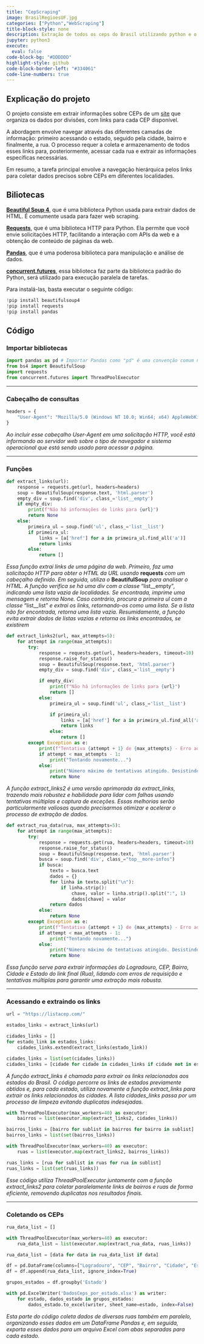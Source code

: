 ```yaml
---
title: "CepScraping"
image: BrasilRegioesUF.jpg
categories: ["Python","WebScraping"]
title-block-style: none
description: Extração de todos os ceps do Brasil utilizando python e o pacote BeautifulSoup4
jupyter: python3
execute:
  eval: false
code-block-bg: "#DDDDDD"
highlight-style: github
code-block-border-left: "#334061"
code-line-numbers: true
---
```


## Explicação do projeto

O projeto consiste em extrair informações sobre CEPs de um [site](https://listacep.com/) que organiza os dados por divisões, com links para cada CEP disponível.

A abordagem envolve navegar através das diferentes camadas de informação: primeiro acessando o estado, seguido pela cidade, bairro e finalmente, a rua. O processo requer a coleta e armazenamento de todos esses links para, posteriormente, acessar cada rua e extrair as informações específicas necessárias.

Em resumo, a tarefa principal envolve a navegação hierárquica pelos links para coletar dados precisos sobre CEPs em diferentes localidades.

## Biliotecas

[**Beautiful Soup 4**](https://beautiful-soup-4.readthedocs.io/en/latest/), que é uma biblioteca Python usada para extrair dados de HTML. É comumente usada para fazer web scraping.

[**Requests**](https://requests.readthedocs.io/en/latest/), que é uma biblioteca HTTP para Python. Ela permite que você envie solicitações HTTP, facilitando a interação com APIs da web e a obtenção de conteúdo de páginas da web.

[**Pandas**](https://pandas.pydata.org/docs/), que é uma poderosa biblioteca para manipulação e análise de dados.

[**concurrent.futures**](https://docs.python.org/3/library/concurrent.futures.html), essa biblioteca faz parte da biblioteca padrão do Python, será utilizado para execução paralela de tarefas.

Para instalá-las, basta executar o seguinte código:

```python
!pip install beautifulsoup4
!pip install requests
!pip install pandas

```

## Código

### Importar bibliotecas

```python
import pandas as pd # Importar Pandas como "pd" é uma convenção comum na comunidade Python
from bs4 import BeautifulSoup
import requests
from concurrent.futures import ThreadPoolExecutor 

```

------------------------------------------------------------------------

### Cabeçalho de consultas

```python
headers = {
    "User-Agent": "Mozilla/5.0 (Windows NT 10.0; Win64; x64) AppleWebKit/537.36 (KHTML, like Gecko) Chrome/58.0.3029.110 Safari/537.36"
}
```

*Ao incluir esse cabeçalho User-Agent em uma solicitação HTTP, você está informando ao servidor web sobre o tipo de navegador e sistema operacional que está sendo usado para acessar a página.*

------------------------------------------------------------------------

### Funções

```python
def extract_links(url):
    response = requests.get(url, headers=headers)
    soup = BeautifulSoup(response.text, 'html.parser')
    empty_div = soup.find('div', class_='list__empty')
    if empty_div:
        print(f"Não há informações de links para {url}")
        return None
    else:
        primeira_ul = soup.find('ul', class_='list__list')
        if primeira_ul:
            links = [a['href'] for a in primeira_ul.find_all('a')]
            return links
        else:
            return []
```

*Essa função extrai links de uma página da web. Primeiro, faz uma solicitação HTTP para obter o HTML da URL usando* **requests** *com um cabeçalho definido. Em seguida, utiliza o* **BeautifulSoup** *para analisar o HTML. A função verifica se há uma div com a classe* "list\_\_empty"*, indicando uma lista vazia de localidades. Se encontrada, imprime uma mensagem e retorna None. Caso contrário, procura a primeira ul com a classe* "list\_\_list" *e extrai os links, retornando-os como uma lista. Se a lista não for encontrada, retorna uma lista vazia. Resumidamente, a função evita extrair dados de listas vazias e retorna os links encontrados, se existirem*

```python
def extract_links2(url, max_attempts=5):
    for attempt in range(max_attempts):
        try:
            response = requests.get(url, headers=headers, timeout=10)
            response.raise_for_status()
            soup = BeautifulSoup(response.text, 'html.parser')
            empty_div = soup.find('div', class_='list__empty')

            if empty_div:
                print(f"Não há informações de links para {url}")
                return []
            else:
                primeira_ul = soup.find('ul', class_='list__list')

                if primeira_ul:
                    links = [a['href'] for a in primeira_ul.find_all('a')]
                    return links
                else:
                    return []
        except Exception as e:
            print(f"Tentativa {attempt + 1} de {max_attempts} - Erro ao processar {url}: {e}")
            if attempt < max_attempts - 1:
                print("Tentando novamente...")
            else:
                print("Número máximo de tentativas atingido. Desistindo.")
                return None
```

*A função extract_links2 é uma versão aprimorada da extract_links, trazendo mais robustez e habilidade para lidar com falhas usando tentativas múltiplas e captura de exceções. Essas melhorias serão particularmente valiosas quando precisarmos otimizar e acelerar o processo de extração de dados.*

```python
def extract_rua_data(rua, max_attempts=5):
    for attempt in range(max_attempts):
        try:
            response = requests.get(rua, headers=headers, timeout=10)
            response.raise_for_status()
            soup = BeautifulSoup(response.text, 'html.parser')
            busca = soup.find('div', class_="top__more-infos")
            if busca:
                texto = busca.text
                dados = {}
                for linha in texto.split("\n"):
                    if linha.strip():
                        chave, valor = linha.strip().split(":", 1)
                        dados[chave] = valor
                return dados
            else:
                return None
        except Exception as e:
            print(f"Tentativa {attempt + 1} de {max_attempts} - Erro ao processar {rua}: {e}")
            if attempt < max_attempts - 1:
                print("Tentando novamente...")
            else:
                print("Número máximo de tentativas atingido. Desistindo.")
                return None
```

*Essa função serve para extrair informações do Logradouro, CEP, Bairro, Cidade e Estado do link final (Rua), lidando com erros de requisição e tentativas múltiplas para garantir uma extração mais robusta.*

------------------------------------------------------------------------

### Acessando e extraindo os links

```python
url = "https://listacep.com/"

estados_links = extract_links(url)

cidades_links = []
for estado_link in estados_links:
    cidades_links.extend(extract_links(estado_link))

cidades_links = list(set(cidades_links)) 
cidades_links = [cidade for cidade in cidades_links if cidade not in estados_links]
```

*A função extract_links é chamada para extrair os links relacionados aos estados do Brasil. O código percorre os links de estados previamente obtidos e, para cada estado, utiliza novamente a função extract_links para extrair os links relacionados às cidades. A lista cidades_links passa por um processo de limpeza evitando duplicatas indesejadas.*

```python
with ThreadPoolExecutor(max_workers=40) as executor:
    bairros = list(executor.map(extract_links2, cidades_links))

bairros_links = [bairro for sublist in bairros for bairro in sublist]
bairros_links = list(set(bairros_links))

with ThreadPoolExecutor(max_workers=40) as executor:
    ruas = list(executor.map(extract_links2, bairros_links))

ruas_links = [rua for sublist in ruas for rua in sublist]
ruas_links = list(set(ruas_links))
```

*Esse código utiliza ThreadPoolExecutor juntamente com a função extract_links2 para coletar paralelamente links de bairros e ruas de forma eficiente, removendo duplicatas nos resultados finais.*

------------------------------------------------------------------------

### Coletando os CEPs

```python
rua_data_list = []

with ThreadPoolExecutor(max_workers=40) as executor:
    rua_data_list = list(executor.map(extract_rua_data, ruas_links))

rua_data_list = [data for data in rua_data_list if data]

df = pd.DataFrame(columns=["Logradouro", "CEP", "Bairro", "Cidade", "Estado"])
df = df.append(rua_data_list, ignore_index=True)

grupos_estados = df.groupby('Estado')

with pd.ExcelWriter('DadosCeps_por_estado.xlsx') as writer:
    for estado, dados_estado in grupos_estados:
        dados_estado.to_excel(writer, sheet_name=estado, index=False)
```

*Esta parte do código coleta dados de diversas ruas também em paralelo, organizando esses dados em um DataFrame Pandas e, em seguida, exporta esses dados para um arquivo Excel com abas separadas para cada estado.*

